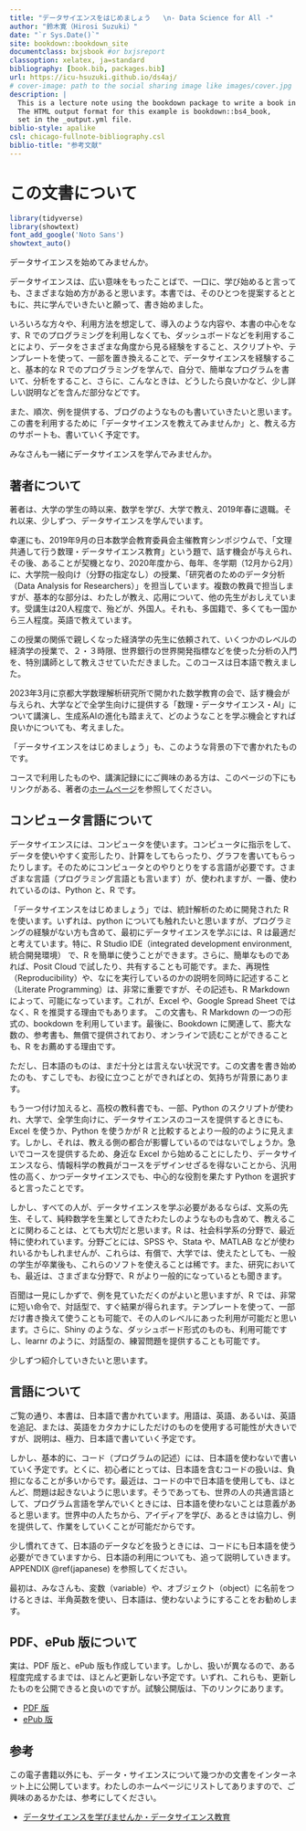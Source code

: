 ```yaml
--- 
title: "データサイエンスをはじめましょう   \n- Data Science for All -"
author: "鈴木寛（Hirosi Suzuki）"
date: "`r Sys.Date()`"
site: bookdown::bookdown_site
documentclass: bxjsbook #or bxjsreport
classoption: xelatex, ja=standard
bibliography: [book.bib, packages.bib]
url: https://icu-hsuzuki.github.io/ds4aj/
# cover-image: path to the social sharing image like images/cover.jpg
description: |
  This is a lecture note using the bookdown package to write a book in Japanese.
  The HTML output format for this example is bookdown::bs4_book,
  set in the _output.yml file.
biblio-style: apalike
csl: chicago-fullnote-bibliography.csl
biblio-title: "参考文献"
---
```



# この文書について  {-} 

```r
library(tidyverse)
library(showtext) 
font_add_google('Noto Sans')
showtext_auto()
```

データサイエンスを始めてみませんか。

データサイエンスは、広い意味をもったことばで、一口に、学び始めると言っても、さまざまな始め方があると思います。本書では、そのひとつを提案するとともに、共に学んでいきたいと願って、書き始めました。

いろいろな方々や、利用方法を想定して、導入のような内容や、本書の中心をなす、R でのプログラミングを利用しなくても、ダッシュボードなどを利用することにより、データをさまざまな角度から見る経験をすること、スクリプトや、テンプレートを使って、一部を置き換えることで、データサイエンスを経験すること、基本的な R でのプログラミングを学んで、自分で、簡単なプログラムを書いて、分析をすること、さらに、こんなときは、どうしたら良いかなど、少し詳しい説明などを含んだ部分などです。

また、順次、例を提供する、ブログのようなものも書いていきたいと思います。この書を利用するために「データサイエンスを教えてみませんか」と、教える方のサポートも、書いていく予定です。

みなさんも一緒にデータサイエンスを学んでみませんか。

## 著者について {-}

著者は、大学の学生の時以来、数学を学び、大学で教え、2019年春に退職。それ以来、少しずつ、データサイエンスを学んでいます。

幸運にも、2019年9月の日本数学会教育委員会主催教育シンポジウムで、「文理共通して行う数理・データサイエンス教育」という題で、話す機会が与えられ、その後、あることが契機となり、2020年度から、毎年、冬学期（12月から2月）に、大学院一般向け（分野の指定なし）の授業、「研究者のためのデータ分析（Data Analysis for Researchers）」を担当しています。複数の教員で担当しますが、基本的な部分は、わたしが教え、応用について、他の先生がおしえています。受講生は20人程度で、殆どが、外国人。それも、多国籍で、多くても一国から三人程度。英語で教えています。

この授業の関係で親しくなった経済学の先生に依頼されて、いくつかのレベルの経済学の授業で、２・３時限、世界銀行の世界開発指標などを使った分析の入門を、特別講師として教えさせていただきました。このコースは日本語で教えました。

2023年3月に京都大学数理解析研究所で開かれた数学教育の会で、話す機会が与えられ、大学などで全学生向けに提供する「数理・データサイエンス・AI」について講演し、生成系AIの進化も踏まえて、どのようなことを学ぶ機会とすれば良いかについても、考えました。

「データサイエンスをはじめましょう」も、このような背景の下で書かれたものです。

コースで利用したものや、講演記録ににご興味のある方は、このページの下にもリンクがある、著者の[ホームページ](https://icu-hsuzuki.github.io/science/computer/learning/ds.html)を参照してください。

## コンピュータ言語について {-}

データサイエンスには、コンピュータを使います。コンピュータに指示をして、データを使いやすく変形したり、計算をしてもらったり、グラフを書いてもらったりします。そのためにコンピュータとのやりとりをする言語が必要です。さまざまな言語（プログラミング言語とも言います）が、使われますが、一番、使われているのは、Python と、R です。

「データサイエンスをはじめましょう」では、統計解析のために開発された R を使います。いずれは、python についても触れたいと思いますが、プログラミングの経験がない方も含めて、最初にデータサイエンスを学ぶには、R は最適だと考えています。特に、R Studio IDE（integrated development environment, 統合開発環境） で、R を簡単に使うことができます。さらに、簡単なものであれば、Posit Cloud で試したり、共有することも可能です。また、再現性（Reproducibility）や、なにを実行しているのかの説明を同時に記述すること（Literate Programming）は、非常に重要ですが、その記述も、R Markdown によって、可能になっています。これが、Excel や、Google Spread Sheet ではなく、R を推奨する理由でもあります。
この文書も、R Markdown の一つの形式の、bookdown を利用しています。最後に、Bookdown に関連して、膨大な数の、参考書も、無償で提供されており、オンラインで読むことができることも、R をお薦めする理由です。

ただし、日本語のものは、まだ十分とは言えない状況です。この文書を書き始めたのも、すこしでも、お役に立つことができればとの、気持ちが背景にあります。

もう一つ付け加えると、高校の教科書でも、一部、Python のスクリプトが使われ、大学で、全学生向けに、データサイエンスのコースを提供するときにも、Excel を使うか、Python を使うかが R と比較するとより一般的のように見えます。しかし、それは、教える側の都合が影響しているのではないでしょうか。急いでコースを提供するため、身近な Excel から始めることにしたり、データサイエンスなら、情報科学の教員がコースをデザインせざるを得ないことから、汎用性の高く、かつデータサイエンスでも、中心的な役割を果たす Python を選択すると言ったことです。

しかし、すべての人が、データサイエンスを学ぶ必要があるならば、文系の先生、そして、純粋数学を生業としてきたわたしのようなものも含めて、教えることに関わることは、とても大切だと思います。R は、社会科学系の分野で、最近特に使われています。分野ごとには、SPSS や、Stata や、MATLAB などが使われいるかもしれませんが、これらは、有償で、大学では、使えたとしても、一般の学生が卒業後も、これらのソフトを使えることは稀です。また、研究においても、最近は、さまざまな分野で、R がより一般的になっているとも聞きます。

百聞は一見にしかずで、例を見ていただくのがよいと思いますが、R では、非常に短い命令で、対話型で、すぐ結果が得られます。テンプレートを使って、一部だけ書き換えて使うことも可能で、その人のレベルにあった利用が可能だと思います。さらに、Shiny のような、ダッシュボード形式のものも、利用可能ですし、learnr のように、対話型の、練習問題を提供することも可能です。

少しずつ紹介していきたいと思います。

## 言語について {-}

ご覧の通り、本書は、日本語で書かれています。用語は、英語、あるいは、英語を追記、または、英語をカタカナにしただけのものを使用する可能性が大きいですが、説明は、極力、日本語で書いていく予定です。

しかし、基本的に、コード（プログラムの記述）には、日本語を使わないで書いていく予定です。とくに、初心者にとっては、日本語を含むコードの扱いは、負担になることが多いからです。最近は、コードの中で日本語を使用しても、ほとんど、問題は起きないように思います。そうであっても、世界の人の共通言語として、プログラム言語を学んでいくときには、日本語を使わないことは意義があると思います。世界中の人たちから、アイディアを学び、あるときは協力し、例を提供して、作業をしていくことが可能だからです。

少し慣れてきて、日本語のデータなどを扱うときには、コードにも日本語を使う必要ができていますから、日本語の利用についても、追って説明していきます。APPENDIX \@ref(japanese) を参照してください。

最初は、みなさんも、変数（variable）や、オブジェクト（object）に名前をつけるときは、半角英数を使い、日本語は、使わないようにすることをお勧めします。

## PDF、ePub 版について {-}

実は、PDF 版と、ePub 版も作成しています。しかし、扱いが異なるので、ある程度完成するまでは、ほとんど更新しない予定です。いずれ、これらも、更新したものを公開できると良いのですが。試験公開版は、下のリンクにあります。

* [PDF 版](https://icu-hsuzuki.github.io/ds4aj/ds4aj.pdf)
* [ePub 版](https://icu-hsuzuki.github.io/ds4aj/ds4aj.epub)

## 参考 {-}

この電子書籍以外にも、データ・サイエンスについて幾つかの文書をインターネット上に公開しています。わたしのホームページにリストしてありますので、ご興味のあるかたは、参考にしてください。

* [データサイエンスを学びませんか・データサイエンス教育](https://icu-hsuzuki.github.io/science/computer/learning/ds.html)
